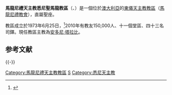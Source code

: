 {{Infobox Roman Catholic diocese
|Roman Catholic Diocese of=馬龍尼禮天主教<br>悉尼聖馬龍教區
|Latin name of diocese=Eparchia Sancti Maronis Sydneyensis Maronitarum
|image=Saint Maroun's cathedral Sydney.jpg|caption=聖馬龍主教座堂
|location= [[澳大利亞|澳大利亞]]
|territory=
|population=150,000
|rite=[[西敘利亞禮|西敘利亞禮]]
|eastern church=[[馬龍尼禮教會|馬龍尼禮教會]]
|patron=
|province=直屬聖座
|established= 1973年
|cathedral= 聖馬龍主教座堂
|co-cathedral=
|leadership= 主教
|website=http://www.maronite.org.au/
|pope=
|patriarch=
|metropolitan=
|major archbishop=
|ordinary= 安多尼·塔拉比
|coadjutor archbishop=
|coadjutor bishop=
|auxiliary=
|emeritus=
}}

'''馬龍尼禮天主教悉尼聖馬龍教區'''（{{lang-la|Eparchia Sancti Maronis Sydneyensis Maronitarum}}、{{lang-en|Maronite Eparchy of Saint Maron of Sydney}}）是一個位於[[澳大利亞|澳大利亞]]的[[東儀天主教|東儀天主教]][[教區|教區]]（[[馬龍尼禮教會|馬龍尼禮教會]]），直屬聖座。

教區成立於1973年6月25日，<ref>{{cite journal
|journal=[[宗座公報|宗座公報]]
|publisher=梵蒂岡出版社
|date=1973年
|volume=65
|title=''Illo fretis Concilii''
|page=486
|url=http://www.vatican.va/archive/aas/documents/AAS%2051%20%5B1959%5D%20-%20ocr.pdf
|access-date=2013-04-24
|archive-date=2013-03-03
|archive-url=https://web.archive.org/web/20130303052712/http://www.vatican.va/archive/aas/documents/AAS%2051%20%5B1959%5D%20-%20ocr.pdf
|dead-url=no
}}</ref>2010年有教友150,000人、十一個堂區、四十三名司鐸。現任教區主教為[[安多尼·塔拉比|安多尼·塔拉比]]。

== 参考文献 ==
{{Reflist}}

{{-}}
{{馬龍尼禮教會教區}}
{{澳大利亞天主教教區}}

[[Category:馬龍尼禮天主教教區|Category:馬龍尼禮天主教教區]]
[[Category:澳大利亞天主教教區|S]]
[[Category:悉尼天主教|Category:悉尼天主教]]